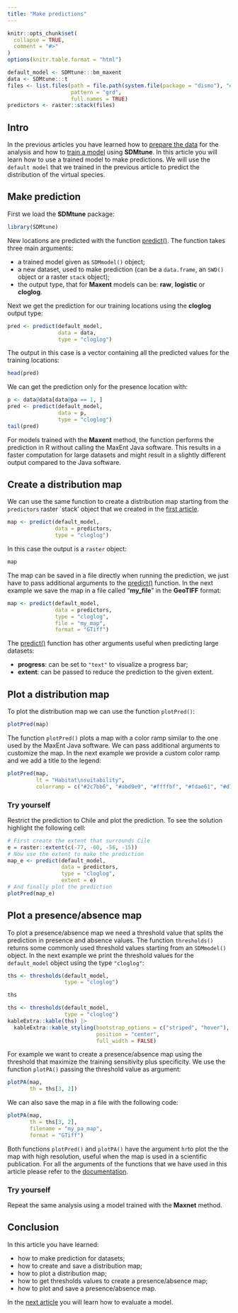 ```yaml
---
title: "Make predictions"
---
```


```r
knitr::opts_chunk$set(
  collapse = TRUE,
  comment = "#>"
)
options(knitr.table.format = "html")
```

```r
default_model <- SDMtune:::bm_maxent
data <- SDMtune:::t
files <- list.files(path = file.path(system.file(package = "dismo"), "ex"),
                    pattern = "grd",
                    full.names = TRUE)
predictors <- raster::stack(files)
```

## Intro

In the previous articles you have learned how to [prepare the data](./prepare-data.html) for the analysis and how to [train a model](./train-model.html) using **SDMtune**. In this article you will learn how to use a trained model to make predictions. We will use the `default model` that we trained in the previous article to predict the distribution of the virtual species.

## Make prediction

First we load the **SDMtune** package:

```r
library(SDMtune)
```

New locations are predicted with the function [predict()](../../reference/predict-SDMmodel-method.html). The function takes three main arguments:

* a trained model given as `SDMmodel()` object;
* a new dataset, used to make prediction (can be a `data.frame`, an `SWD()` object or a raster `stack` object);
* the output type, that for **Maxent** models can be: **raw**, **logistic** or **cloglog**.

Next we get the prediction for our training locations using the **cloglog** output type:

```r
pred <- predict(default_model,
                data = data,
                type = "cloglog")
```

The output in this case is a vector containing all the predicted values for the training locations:

```r
head(pred)
```

We can get the prediction only for the presence location with:
```r
p <- data@data[data@pa == 1, ]
pred <- predict(default_model,
                data = p,
                type = "cloglog")
tail(pred)
```

For models trained with the **Maxent**  method, the function performs the prediction in R without calling the MaxEnt Java software. This results in a faster computation for large datasets and might result in a slightly different output compared to the Java software.

## Create a distribution map

We can use the same function to create a distribution map starting from the `predictors` raster `stack' object that we created in the [first article](./prepare-data.html#acquire-environmental-variables).

```r
map <- predict(default_model,
               data = predictors,
               type = "cloglog")
```

In this case the output is a `raster` object:

```r
map
```

The map can be saved in a file directly when running the prediction, we just have to pass additional arguments to the [predict()](../../reference/predict-SDMmodel-method.html) function. In the next example we save the map in a file called "**my_file**" in the **GeoTIFF** format:

```r
map <- predict(default_model,
               data = predictors,
               type = "cloglog",
               file = "my_map",
               format = "GTiff")
```

The [predict()](../../reference/predict-SDMmodel-method.html) function has other arguments useful when predicting large datasets:

* **progress**: can be set to `"text"` to visualize a progress bar;
* **extent**: can be passed to reduce the prediction to the given extent.

## Plot a distribution map

To plot the distribution map we can use the function `plotPred()`:

```r
plotPred(map)
```

The function `plotPred()` plots a map with a color ramp similar to the one used by the MaxEnt Java software. We can pass additional arguments to customize the map. In the next example we provide a custom color ramp and we add a title to the legend:

```r
plotPred(map,
         lt = "Habitat\nsuitability",
         colorramp = c("#2c7bb6", "#abd9e9", "#ffffbf", "#fdae61", "#d7191c"))
```

### Try yourself

Restrict the prediction to Chile and plot the prediction. To see the solution highlight the following cell:

```r
# First create the extent that surrounds Cile
e = raster::extent(c(-77, -60, -56, -15))
# Now use the extent to make the prediction
map_e <- predict(default_model, 
                 data = predictors, 
                 type = "cloglog", 
                 extent = e)
# And finally plot the prediction
plotPred(map_e)
```


## Plot a presence/absence map

To plot a presence/absence map we need a threshold value that splits the prediction in presence and absence values. The function `thresholds()` returns some commonly used threshold values starting from an `SDMmodel()` object. In the next example we print the threshold values for the `default_model` object using the type `"cloglog"`:

```r
ths <- thresholds(default_model, 
                  type = "cloglog")

ths
```
```r
ths <- thresholds(default_model, 
                  type = "cloglog")
kableExtra::kable(ths) |> 
  kableExtra::kable_styling(bootstrap_options = c("striped", "hover"),
                            position = "center",
                            full_width = FALSE)
```

For example we want to create a presence/absence map using the threshold that maximize the training sensitivity plus specificity. We use the function `plotPA()` passing the threshold value as argument:

```r
plotPA(map, 
       th = ths[3, 2])
```

We can also save the map in a file with the following code:

```r
plotPA(map, 
       th = ths[3, 2], 
       filename = "my_pa_map", 
       format = "GTiff")
```

Both functions `plotPred()` and `plotPA()` have the argument `hr`to plot the the map with high resolution, useful when the map is used in a scientific publication. For all the arguments of the functions that we have used in this article please refer to the [documentation](../..//reference/index.html).

### Try yourself

Repeat the same analysis using a model trained with the **Maxnet** method.

## Conclusion

In this article you have learned:

* how to make prediction for datasets;
* how to create and save a distribution map;
* how to plot a distribution map;
* how to get thresholds values to create a presence/absence map;
* how to plot and save a presence/absence map.

In the [next article](./evaluate-model.html) you will learn how to evaluate a model.
